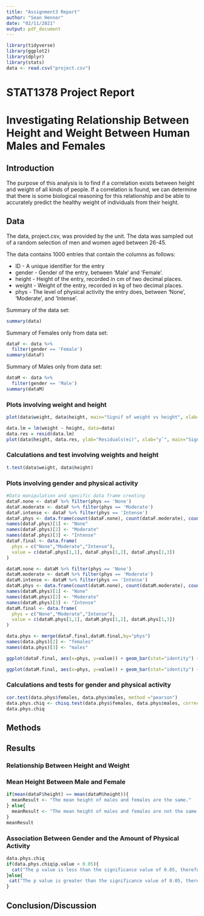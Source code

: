 ```yaml
---
title: "Assignment3 Report"
author: "Sean Henner"
date: "02/11/2021"
output: pdf_document
---
```


```r
library(tidyverse)
library(ggplot2)
library(dplyr)
library(stats)
data <- read.csv("project.csv")
```

# STAT1378 Project Report
# Investigating Relationship Between Height and Weight Between Human Males and Females

## Introduction

The purpose of this analysis is to find if a correlation exists between height and weight of all kinds of people. If a correlation is found, we can determine that there is some biological reasoning for this relationship and be able to accurately predict the healthy weight of individuals from their height.

## Data

The data, project.csv, was provided by the unit. The data was sampled out of a random selection of men and women aged between  26-45.

The data contains 1000 entries that contain the columns as follows:

* ID - A unique identifier for the entry
* gender - Gender of the entry, between 'Male' and 'Female'.
* height - Height of the entry, recorded in cm of two decimal places.
* weight - Weight of the entry, recorded in kg of two decimal places.
* phys - The level of physical activity the entry does, between 'None', 'Moderate', and 'Intense'.

Summary of the data set:
```r
summary(data)
```

Summary of Females only from data set:
```r
dataF <- data %>%
  filter(gender == 'Female')
summary(dataF)
```

Summary of Males only from data set:
```r
dataM <- data %>%
  filter(gender == 'Male')
summary(dataM)
```

### Plots involving weight and height
```r
plot(data$weight, data$height, main="Signif of weight vs height", xlab="Weight", ylab="Height", pch=19)
```

```r
data.lm = lm(weight ~ height, data=data) 
data.res = resid(data.lm)
plot(data$height, data.res, ylab="Residuals(ei)", xlab="yˆ", main="Signif scatter plot of regression residuals")
```
### Calculations and test involving weights and height
```r
t.test(data$weight, data$height)
```
### Plots involving gender and physical activity
```r
#Data manipulation and specific data frame creating
dataF.none <- dataF %>% filter(phys == 'None')
dataF.moderate <- dataF %>% filter(phys == 'Moderate')
dataF.intense <- dataF %>% filter(phys == 'Intense')
dataF.phys <- data.frame(count(dataF.none), count(dataF.moderate), count(dataF.intense))
names(dataF.phys)[1] <- "None"
names(dataF.phys)[2] <- "Moderate"
names(dataF.phys)[3] <- "Intense"
dataF.final <- data.frame(
  phys = c("None","Moderate","Intense"),
  value = c(dataF.phys[1,1], dataF.phys[1,2], dataF.phys[1,3])
)

dataM.none <- dataM %>% filter(phys == 'None')
dataM.moderate <- dataM %>% filter(phys == 'Moderate')
dataM.intense <- dataM %>% filter(phys == 'Intense')
dataM.phys <- data.frame(count(dataM.none), count(dataM.moderate), count(dataM.intense))
names(dataM.phys)[1] <- "None"
names(dataM.phys)[2] <- "Moderate"
names(dataM.phys)[3] <- "Intense"
dataM.final <- data.frame(
  phys = c("None","Moderate","Intense"),
  value = c(dataM.phys[1,1], dataM.phys[1,2], dataM.phys[1,3])
)

data.phys <- merge(dataF.final,dataM.final,by="phys")
names(data.phys)[2] <- "females"
names(data.phys)[3] <- "males"
```

```r
ggplot(dataF.final, aes(x=phys, y=value)) + geom_bar(stat="identity") + xlab("Physical Activity Group") + ylab("Count") + ggtitle("Physical activity group count of Females")
```
```r
ggplot(dataM.final, aes(x=phys, y=value)) + geom_bar(stat="identity") + xlab("Physical Activity Group") + ylab("Count") + ggtitle("Physical activity group count of Males")
```
### Calculations and tests for gender and physical activity
```r
cor.test(data.phys$females, data.phys$males, method ="pearson")
data.phys.chiq <- chisq.test(data.phys$females, data.phys$males, correct=FALSE)
data.phys.chiq
```
## Methods

## Results
### Relationship Between Height and Weight

### Mean Height Between Male and Female
```r
if(mean(dataF$height) == mean(dataM$height)){
  meanResult <- "The mean height of males and females are the same."
} else{
  meanResult <- "The mean height of males and females are not the same."
}
meanResult

```

### Association Between Gender and the Amount of Physical Activity
```r
data.phys.chiq
if(data.phys.chiq$p.value < 0.05){
  cat("The p value is less than the significance value of 0.05, therefore the null hypothesis can be rejected. \nMeaning there is a correlation between gender and amount of physical activity")
}else{
 cat("The p value is greater than the significance value of 0.05, therefore the null \nhypothesis cannot be rejected. This means we can support the null hypothesis and that \nthere is no correlation between gender and amount of physical activity.")
}
```
## Conclusion/Discussion

